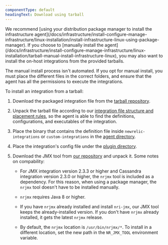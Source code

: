 ```yaml
---
componentType: default
headingText: Download using tarball
---
```


<Callout variant="tip">
  We recommend [using your distribution package manager to install the infrastructure agent](/docs/infrastructure/install-configure-manage-infrastructure/linux-installation/install-infrastructure-linux-using-package-manager). If you choose to [manually install the agent](/docs/infrastructure/install-configure-manage-infrastructure/linux-installation/tarball-manual-install-infrastructure-linux), you may also want to install the on-host integrations from the provided tarballs.

  The manual install process isn't automated. If you opt for manual install, you must place the different files in the correct folders, and ensure that the agent has all the permissions to execute the integrations.
</Callout>

To install an integration from a tarball:

1. Download the packaged integration file from the [tarball repository](https://download.newrelic.com/infrastructure_agent/binaries/linux/amd64/).

2. Unpack the tarball file according to our [integration file structure and placement rules](/docs/integrations/integrations-sdk/getting-started/integration-file-structure-activation), so the agent is able to find the definitions, configurations, and executables of the integration.

3. Place the binary that contains the definition file inside `newrelic-integrations` or `custom-integrations` in the [agent directory](/docs/infrastructure/install-configure-manage-infrastructure/linux-installation/tarball-manual-install-infrastructure-linux#agent-directory).

4. Place the integration's config file under the [plugin directory](/docs/infrastructure/install-configure-manage-infrastructure/linux-installation/tarball-manual-install-infrastructure-linux#configure-plugin).

5. Download the JMX tool from [our repository](https://download.newrelic.com/infrastructure_agent/binaries/linux/noarch/) and unpack it. Some notes on compability:

   * For JMX integration version 2.3.3 or higher and Cassandra integration version 2.3.0 or higher, the `nrjmx` tool is included as a dependency. For this reason, when using a package manager, the `nrjmx` tool doesn't have to be installed manually.

   * `nrjmx` requires Java 8 or higher.

   * If you have `nrjmx` already installed and install `nri-jmx`, our JMX tool keeps the already-installed version. If you don't have `nrjmx` already installed, it gets the latest `nrjmx` release.

   * By default, the `nrjmx` location is `/usr/bin/nrjmx/*`. To install in a different location, set the new path in the `NR_JMX_TOOL` environment variable.
